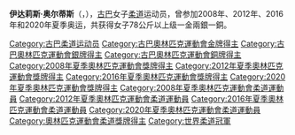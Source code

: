 {{BLP unsourced|time=2021-02-05T01:45:13+00:00}}
{{MedalTableTop}}
{{MedalSport  |女子[[柔道|柔道]]}}
{{MedalCountry|{{CUB}}}}
{{MedalCompetition | [[奧林匹克運動會|奧林匹克運動會]]}}
{{MedalGold| [[2012年夏季奧林匹克運動會|2012年 倫敦]] | [[2012年夏季奧林匹克運動會女子78公斤以上級柔道比賽|78公斤以上級]]}}
{{MedalSilver| [[2016年夏季奧林匹克運動會|2016年 里約熱內盧]] | [[2016年夏季奧林匹克運動會女子78公斤以上級柔道比賽|78公斤以上級]]}}
{{MedalSilver| [[2020年夏季奧林匹克運動會|2020年 東京]] | [[2020年夏季奧林匹克運動會女子78公斤以上級柔道比賽|78公斤以上級]]}}
{{MedalBronze| [[2008年夏季奧林匹克運動會|2008年 北京]] | [[2008年夏季奧林匹克運動會柔道比賽－女子78公斤以上級|78公斤以上級]]}}
{{MedalBottom}}
'''伊达莉斯·奥尔蒂斯'''（{{lang-es|Idalys Ortiz}}，{{bd|1989年|9月27日||}}），[[古巴|古巴]]女子[[柔道|柔道]]运动员，曾参加2008年、2012年、2016年和2020年夏季奥运，共获得女子78公斤以上级一金兩銀一銅。

{{奥林匹克运动会柔道女子重量级冠军}}
{{DEFAULTSORT:Ortiz, Idalys}}
[[Category:古巴柔道运动员|Category:古巴柔道运动员]]
[[Category:古巴奧林匹克運動會金牌得主|Category:古巴奧林匹克運動會金牌得主]]
[[Category:古巴奧林匹克運動會銀牌得主|Category:古巴奧林匹克運動會銀牌得主]]
[[Category:古巴奧林匹克運動會銅牌得主|Category:古巴奧林匹克運動會銅牌得主]]
[[Category:2008年夏季奧林匹克運動會獎牌得主|Category:2008年夏季奧林匹克運動會獎牌得主]]
[[Category:2012年夏季奧林匹克運動會獎牌得主|Category:2012年夏季奧林匹克運動會獎牌得主]]
[[Category:2016年夏季奧林匹克運動會獎牌得主|Category:2016年夏季奧林匹克運動會獎牌得主]]
[[Category:2020年夏季奧林匹克運動會獎牌得主|Category:2020年夏季奧林匹克運動會獎牌得主]]
[[Category:2008年夏季奧林匹克運動會柔道運動員|Category:2008年夏季奧林匹克運動會柔道運動員]]
[[Category:2012年夏季奧林匹克運動會柔道運動員|Category:2012年夏季奧林匹克運動會柔道運動員]]
[[Category:2016年夏季奧林匹克運動會柔道運動員|Category:2016年夏季奧林匹克運動會柔道運動員]]
[[Category:2020年夏季奧林匹克運動會柔道運動員|Category:2020年夏季奧林匹克運動會柔道運動員]]
[[Category:奧林匹克運動會柔道獎牌得主|Category:奧林匹克運動會柔道獎牌得主]]
[[Category:世界柔道冠軍|Category:世界柔道冠軍]]
{{Cuba-bio-stub}}